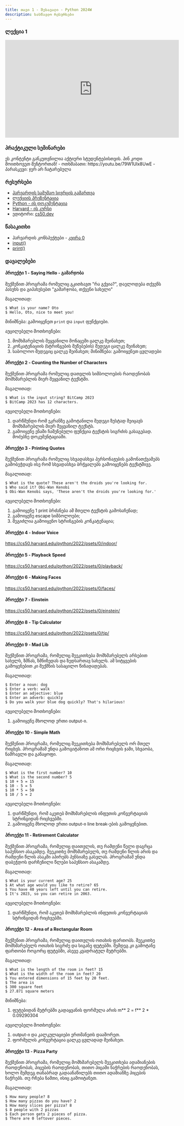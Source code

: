 ```yaml
---
title: თავი 1 - შესავალი - Python 2024W
description: სასწავლო რესურსები
---
```


### ლექცია 1
<iframe width="560" height="315" src="https://www.youtube.com/embed/79V2muhMFUY" title="YouTube video player" frameBorder="0" allow="accelerometer; autoplay; clipboard-write; encrypted-media; gyroscope; picture-in-picture; web-share" allowFullScreen></iframe>


### პრაქტიკული სემინარები
<Card>
<PinCodeProtectedContent>
    <Locked>
        ეს კონტენტი განკუთვნილია აქტიური სტუდენტებისთვის.
        პინ კოდი მოითხოვეთ მენტორთან!
    </Locked>
    <Unlocked>
        - ოთხშაბათი: https://youtu.be/79W1Ulx8UwE
        - პარასკევი: ჯერ არ ჩატარებულა
    </Unlocked>
</PinCodeProtectedContent>
</Card>

### რესურსები
- [ჰარვარდის სამუშაო სივრცის გამართვა](https://www.youtube.com/watch?v=JOf9l8jtmUg)
- [ლექციის პრეზენტაცია](https://docs.google.com/presentation/d/1uQz3frWbm7QR9Iuv53BjtdI-1Ydl_QFrmJHp5udjzlo/edit?usp=sharing)
- [Python - ის დოკუმენტაცია](https://docs.python.org/3/library/)
- [Harvard - ის კურსი](https://cs50.harvard.edu/python/2022/)
- ედიტორი: [cs50.dev](https://cs50.dev/)

### წასაკითხი
- ჰარვარდის კონსპექტები - [კვირა 0](https://cs50.harvard.edu/python/2022/notes/0/)
- [input()](https://www.w3schools.com/python/ref_func_input.asp)
- [print()](https://www.w3schools.com/python/ref_func_print.asp)

### დავალებები

#### პროექტი 1 - Saying Hello - გამარჯობა
შექმენით პროგრამა რომელიც გკითხავთ "რა გქვია?", დაელოდება თქვენს პასუხს და გიპახუსებთ "გამარჯობა, თქვენი სახელი"

მაგალითად:
```shell
$ What is your name? Oto
$ Hello, Oto, nice to meet you!
```

მინიშნება: გამოიყენეთ `print` და `input` ფუნქციები.

აუცილებელი მოთხოვნები:
1. მომხმარებლის შეყვანილი მონაცემი ცალკე შეინახეთ;
1. კონკატენაციის (სტრინგების შეწებების) შედეგი ცალკე შეინახეთ;
1. საბოლოო შედეგიც ცალკე შეინახეთ;
მინიშნება: გამოიყენეთ ცვლადები

<ExerciseCard exerciseId="sayhello">
</ExerciseCard>


#### პროექტი 2 - Counting the Number of Characters
შექმენით პროგრამა რომელიც დათვლის სიმბოლოების რაოდენობას მომხმარებლის მიერ შეყვანილ ტექსტში.

მაგალითად:
```shell
$ What is the input string? BitCamp 2023
$ BitCamp 2023 has 12 characters.
```

აუცილებელი მოთხოვნები:
1. დარწმუნდი რომ ეკრანზე გამოტანილი შედეგი ზუსტად შეიცავს მომხმარებლის მიერ შეყვანილ ტექსტს.
1. გამოიყენე ენაში ჩაშენებული ფუნქცია ტექსტის სიგრძის გასაგებად. მოძებნე დოკუმენტაციაში.


<ExerciseCard exerciseId="count">
</ExerciseCard>

#### პროექტი 3 - Printing Quotes
შექმენით პროგრამა რომელიც სხვადასხვა პერსონაჟების გამონათქვამებს გამობეჭდავს ისე რომ სხვადასხვა ბრჭყალებს გამოიყენებს ტექსტშივე.

მაგალითად:
```shell
$ What is the quote? These aren't the droids you're looking for.
$ Who said it? Obi-Wan Kenobi
$ Obi-Wan Kenobi says, 'These aren't the droids you're looking for.'
```

აუცილებელი მოთხოვნები:
1. გამოიყენე 1 print ბრძანება ამ მთელი ტექსტის გამოსაჩენად;
1. გამოიყენე escape სიმბოლოები;
1. შეგიძლია გამოიყენო სტრინგების კონკატენაცია;


<ExerciseCard exerciseId="quotes">
</ExerciseCard>

#### პროექტი 4 - Indoor Voice
https://cs50.harvard.edu/python/2022/psets/0/indoor/

#### პროექტი 5 - Playback Speed
https://cs50.harvard.edu/python/2022/psets/0/playback/

#### პროექტი 6 - Making Faces
https://cs50.harvard.edu/python/2022/psets/0/faces/

#### პროექტი 7 - Einstein
https://cs50.harvard.edu/python/2022/psets/0/einstein/

#### პროექტი 8 - Tip Calculator
https://cs50.harvard.edu/python/2022/psets/0/tip/

#### პროექტი 9 - Mad Lib
შექმენით პროგრამა, რომელიც შეეკითხება მომხმარებელს არსებით სახელს, ზმნას, ზმნიზედას და ზედსართავ სახელს. ამ სიტყვების გამოყენებით კი შექმნის სასაცილო წინადადებას.

მაგალითად:
```shell
$ Enter a noun: dog
$ Enter a verb: walk
$ Enter an adjective: blue
$ Enter an adverb: quickly
$ Do you walk your blue dog quickly? That's hilarious!
```

აუცილებელი მოთხოვნები:
1. გამოიყენე მხოლოდ ერთი output-ი.


<ExerciseCard exerciseId="madlib">
</ExerciseCard>

#### პროექტი 10 - Simple Math
შექმენით პროგრამა, რომელიც შეეკითხება მომხმარებელს ორ მთელ რიცხვს. პროგრამამ უნდა გამოგიტანოთ ამ ორი რიცხვის ჯამი, სხვაობა, ნამრავლი და განაყოფი.

მაგალითად:
```shell
$ What is the first number? 10
$ What is the second number? 5
$ 10 + 5 = 15
$ 10 - 5 = 5
$ 10 * 5 = 50
$ 10 / 5 = 2
```

აუცილებელი მოთხოვნები:
1. დარწმუნდი, რომ აკეთებ მომხმარებლის ინფუთის კონვერტაციას სტრინგიდან რიცხვებში.
1. გამოიყენე მხოლოდ ერთი output-ი line break-ების გამოყენებით.


<ExerciseCard exerciseId="simple">
</ExerciseCard>

#### პროექტი 11 - Retirement Calculator
შექმენით პროგრამა, რომელიც დაითვლის, თუ რამდენი წელი დაგრცა საპენსიო ასაკამდე. შეეკითხე მომხმარებელს, თუ რამდენი წლის არის და რამდენი წლის ასაკში აპირებს პენსიაზე გასვლას. პროგრამამ უნდა დაბეჭდოს დარჩენილი წლები საპენსიო ასაკამდე.

მაგალითად:
```shell
$ What is your current age? 25
$ At what age would you like to retire? 65
$ You have 40 years left until you can retire.
$ It's 2023, so you can retire in 2063.
```

აუცილებელი მოთხოვნები:
1. დარწმუნდი, რომ აკეთებ მომხმარებლის ინფუთის კონვერტაციას სტრინგიდან რიცხვებში.


<ExerciseCard exerciseId="retirement">
</ExerciseCard>

#### პროექტი 12 - Area of a Rectangular Room

შექმენით პროგრამა, რომელიც დაითვლის ოთახის ფართობს. შეეკითხე მომხმარებელს ოთახის სიგრძე და სიგანე ფუტებში. შემდეგ კი გამოტანე ფართობი როგორც ფუტებში, ასევე კვადრატულ მეტრებში.

მაგალითად:
```shell
$ What is the length of the room in feet? 15
$ What is the width of the room in feet? 20
$ You entered dimensions of 15 feet by 20 feet.
$ The area is
$ 300 square feet
$ 27.871 square meters
```
მინიშნება:
1. ფუტებიდან მეტრებში გადაყვანის ფორმულა არის m** 2 = f** 2 * 0.09290304

აუცილებელი მოთხოვნები:
1. output-ი და კალკულაციები ერთმანეთს დააშორეთ.
1. ფორმულის კონვერტაცია ცალკე ცვლადად შეინახეთ.


<ExerciseCard exerciseId="area">
</ExerciseCard>


#### პროექტი 13 - Pizza Party
შექმენით პროგრამა, რომელიც მომხმარებელს შეეკითხება ადამიანების რაოდენობას, პიცების რაოდენობას, თითო პიცაში ნაჭრების რაოდენობას, ხოლო შემდეგ თანაბრად გადაანაწილებს თითო ადამიანზე პიცების ნაჭრებს. თუ რჩება ნაშთი, ისიც გამოიტანეთ.

მაგალითად:
```shell
$ How many people? 8
$ How many pizzas do you have? 2
$ How many slices per pizza? 8
$ 8 people with 2 pizzas
$ Each person gets 2 pieces of pizza.
$ There are 0 leftover pieces.
```


<ExerciseCard exerciseId="pizzaparty">
</ExerciseCard>

